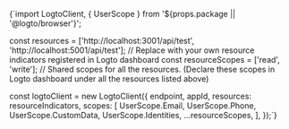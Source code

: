 
<CodeBlock language='js'>{`import LogtoClient, { UserScope } from '${props.package || '@logto/browser'}';

const resources = ['http://localhost:3001/api/test', 'http://localhost:5001/api/test']; // Replace with your own resource indicators registered in Logto dashboard
const resourceScopes = ['read', 'write']; // Shared scopes for all the resources. (Declare these scopes in Logto dashboard under all the resources listed above)

const logtoClient = new LogtoClient({
endpoint,
appId,
resources: resourceIndicators,
scopes: [
UserScope.Email,
UserScope.Phone,
UserScope.CustomData,
UserScope.Identities,
...resourceScopes,
],
});`}</CodeBlock>
